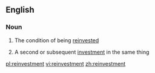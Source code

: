 ==English==

===Noun===
{{en-noun|s|-}}

# {{context|uncountable|lang=en}} The condition of being [[reinvest]]ed
# {{context|countable|lang=en}} A second or subsequent [[investment]] in the same thing

[[pl:reinvestment]]
[[vi:reinvestment]]
[[zh:reinvestment]]